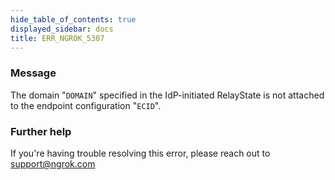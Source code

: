 ```yaml
---
hide_table_of_contents: true
displayed_sidebar: docs
title: ERR_NGROK_5307
---
```


### Message

The domain "`DOMAIN`" specified in the IdP-initiated RelayState is not attached to the endpoint configuration "`ECID`".

<ErrorDetails />

### Further help

If you're having trouble resolving this error, please reach out to [support@ngrok.com](mailto:support@ngrok.com?subject=Help%20with%20ERR_NGROK_5307)
